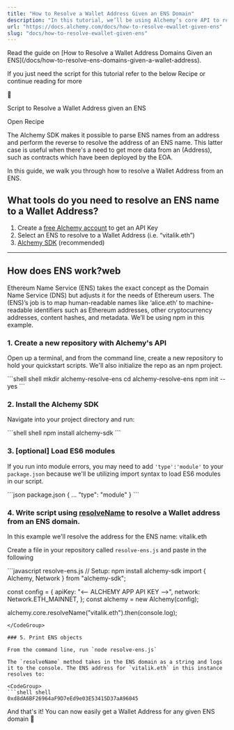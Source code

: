 ```yaml
---
title: "How to Resolve a Wallet Address Given an ENS Domain"
description: "In this tutorial, we’ll be using Alchemy’s core API to resolve a user's address from an ENS Domain Name owned by the user."
url: "https://docs.alchemy.com/docs/how-to-resolve-ewallet-given-ens"
slug: "docs/how-to-resolve-ewallet-given-ens"
---
```



<Info>
  Read the guide on [How to Resolve a Wallet Address Domains Given an ENS](/docs/how-to-resolve-ens-domains-given-a-wallet-address).
</Info>

If you just need the script for this tutorial refer to the below Recipe or continue reading for more

🔄

Script to Resolve a Wallet Address given an ENS

Open Recipe

The Alchemy SDK makes it possible to parse ENS names from an address and perform the reverse to resolve the address of an ENS name. This latter case is useful when there's a need to get more data from an (Address), such as contracts which have been deployed by the EOA.

In this guide, we walk you through how to resolve a Wallet Address from an ENS.

## What tools do you need to resolve an ENS name to a Wallet Address?

1. Create a [free Alchemy account](https://alchemy.com/?a=eb01f405c5) to get an API Key
2. Select an ENS to resolve to a Wallet Address (i.e. “vitalik.eth”)
3. [Alchemy SDK](/reference/alchemy-sdk-quickstart) (recommended)

***

## How does ENS work?web

Ethereum Name Service (ENS) takes the exact concept as the Domain Name Service (DNS) but adjusts it for the needs of Ethereum users. The (ENS)’s job is to map human-readable names like ‘alice.eth’ to machine-readable identifiers such as Ethereum addresses, other cryptocurrency addresses, content hashes, and metadata. We’ll be using npm in this example.

### 1. Create a new repository with Alchemy's API

Open up a terminal, and from the command line, create a new repository to hold your quickstart scripts. We'll also initialize the repo as an npm project.

<CodeGroup>
  ```shell shell
  mkdir alchemy-resolve-ens
  cd alchemy-resolve-ens
  npm init --yes
  ```
</CodeGroup>

### 2. Install the Alchemy SDK

Navigate into your project directory and run:

<CodeGroup>
  ```shell shell
  npm install alchemy-sdk
  ```
</CodeGroup>

### 3. \[optional] Load ES6 modules

If you run into module errors, you may need to add `'type':'module'` to your `package.json` because we'll be utilizing import syntax to load ES6 modules in our script.

<CodeGroup>
  ```json package.json
  {
  ...
  "type": "module"
  }
  ```
</CodeGroup>

### 4. Write script using [resolveName](https://github.com/alchemyplatform/alchemy-sdk-js/blob/main/docs-md/classes/CoreNamespace.md#resolvename) to resolve a Wallet address from an ENS domain.

In this example we'll resolve the address for the ENS name: vitalik.eth

Create a file in your repository called `resolve-ens.js` and paste in the following

<CodeGroup>
  ```javascript resolve-ens.js
  // Setup: npm install alchemy-sdk
  import { Alchemy, Network } from "alchemy-sdk";

  const config = {
    apiKey: "<-- ALCHEMY APP API KEY -->",
    network: Network.ETH_MAINNET,
  };
  const alchemy = new Alchemy(config);

  alchemy.core.resolveName("vitalik.eth").then(console.log);
  ```
</CodeGroup>

### 5. Print ENS objects

From the command line, run `node resolve-ens.js`

The `resolveName` method takes in the ENS domain as a string and logs it to the console. The ENS address for `vitalik.eth` in this instance resolves to:

<CodeGroup>
  ```shell shell
  0xd8dA6BF26964aF9D7eEd9e03E53415D37aA96045
  ```
</CodeGroup>

And that's it! You can now easily get a Wallet Address for any given ENS domain 🎉

